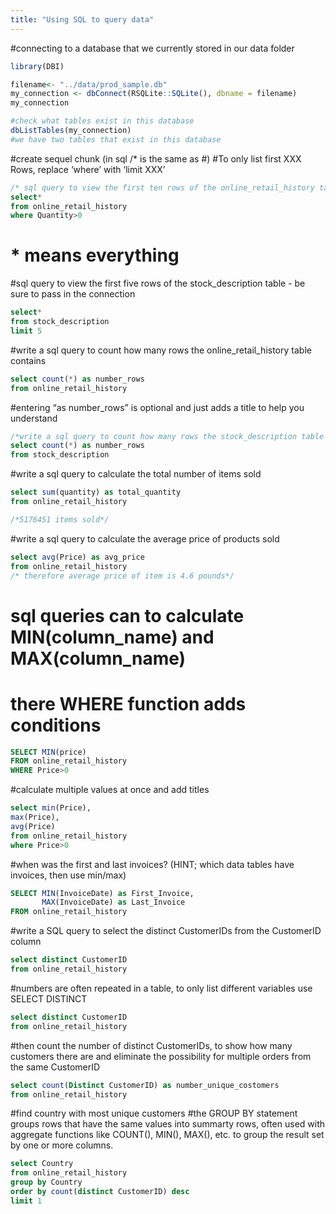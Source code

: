 ```yaml
---
title: "Using SQL to query data"
---
```

#connecting to a database that we currently stored in our data folder
```r
library(DBI)

filename<- "../data/prod_sample.db"
my_connection <- dbConnect(RSQLite::SQLite(), dbname = filename)
my_connection
```


```r
#check what tables exist in this database
dbListTables(my_connection)
#we have two tables that exist in this database
```
#create sequel chunk (in sql /* is the same as #)
#To only list first XXX Rows, replace 'where' with 'limit XXX'
```sql
/* sql query to view the first ten rows of the online_retail_history table - be sure to pass in the connection */
select*
from online_retail_history 
where Quantity>0
```
# * means everything
#sql query to view the first five rows of the stock_description table - be sure to pass in the connection
```sql

select*
from stock_description 
limit 5
```

#write a sql query to count how many rows the online_retail_history table contains
```sql

select count(*) as number_rows
from online_retail_history

```
#entering "as number_rows" is optional and just adds a title to help you understand
```sql
/*write a sql query to count how many rows the stock_description table contains*/
select count(*) as number_rows
from stock_description

```

#write a sql query to calculate the total number of items sold
```sql

select sum(quantity) as total_quantity
from online_retail_history

/*5176451 items sold*/

```


#write a sql query to calculate the average price of products sold 
```sql

select avg(Price) as avg_price
from online_retail_history
/* therefore average price of item is 4.6 pounds*/
```
# sql queries can to calculate MIN(column_name) and MAX(column_name)
# there WHERE function adds conditions
```sql
SELECT MIN(price)
FROM online_retail_history
WHERE Price>0
```
#calculate multiple values at once and add titles
```sql
select min(Price),
max(Price),
avg(Price)
from online_retail_history
where Price>0

```

#when was the first and last invoices? (HINT; which data tables have invoices, then use min/max)
```sql
SELECT MIN(InvoiceDate) as First_Invoice,
       MAX(InvoiceDate) as Last_Invoice
FROM online_retail_history

```
#write a SQL query to select the distinct CustomerIDs from the CustomerID column
```sql
select distinct CustomerID
from online_retail_history

```
#numbers are often repeated in a table, to only list different variables use SELECT DISTINCT
```sql
select distinct CustomerID
from online_retail_history

```

#then count the number of distinct CustomerIDs, to show how many customers there are and eliminate the possibility for multiple orders from the same CustomerID
```sql
select count(Distinct CustomerID) as number_unique_costomers
from online_retail_history

```

#find country with most unique customers
#the GROUP BY statement groups rows that have the same values into summarty rows, often used with aggregate functions like COUNT(), MIN(), MAX(), etc. to group the result set by one or more columns.
```sql
select Country
from online_retail_history
group by Country
order by count(distinct CustomerID) desc
limit 1

```












